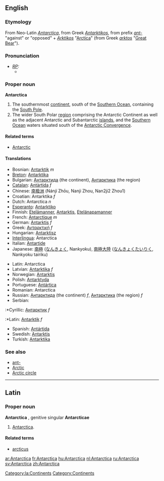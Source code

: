 ==English==
===Etymology===
From Neo-Latin ''[[#Latin|Antarctica]]'', from Greek ''[[Antarktikos]]'', from prefix ''[[ant-]]'' "against" or "opposed" + ''[[Arktikos]]'' "[[Arctica]]" (from Greek ''[[arktos]]'' "[[Great Bear]]").

===Pronunciation===
* ''[[RP]]:''
** {{IPA|/ænˈtɑːktɪkə/}}

===Proper noun===
{{wikipedia}}
'''Antarctica'''
# The southernmost [[continent]], south of the [[Southern Ocean]], containing the [[South Pole]].
# The wider South Polar [[region]] comprising the Antarctic Continent as well as the adjacent Antarctic and Subantarctic [[islands]], and the [[Southern Ocean]] waters situated south of the [[Antarctic Convergence]].

====Related terms====
*[[Antarctic]]

====Translations====
{{top}}
*Bosnian: [[Antarktik]] ''m''
*[[Breton]]: [[Antarktika]]
*Bulgarian: [[Антарктида]] (the continent), [[Антарктика]] (the region)
*[[Catalan]]: [[Antàrtida]] ''f''
*Chinese: [[南极洲]] (Nánjí Zhōu, Nanji Zhou, Nan2ji2 Zhou1)
*Croatian: Antarktika ''f''
*Dutch: Antarctica ''n''
*[[Esperanto]]: [[Antarktiko]]
*Finnish: [[Etelämanner]], [[Antarktis]], [[Etelänapamanner]]
*French: [[Antarctique]] ''m''
*German: [[Antarktis]] ''f''
*Greek: [[Ανταρκτική]] ''f''
*Hungarian: [[Antarktisz]]
*[[Interlingua]]: Antarctica
*Italian: [[Antartide]]
*Japanese: [[南極]] ([[なんきょく]], Nankyoku), [[南極大陸]] ([[なんきょくたいりく]], Nankyoku tairiku)
{{mid}}
*Latin: Antarctica
*Latvian: [[Antarktika]] ''f''
*Norwegian: [[Antarktis]]
*Polish: [[Antarktyda]]
*Portuguese: [[Antártica]]
*Romanian: Antarctica
*Russian: [[Антарктида]] (the continent) ''f'', [[Антарктика]] (the region) ''f''
*Serbian:
:*Cyrillic: [[Антарктик]] ''f''
:*Latin: [[Antarktik]] ''f''
*Spanish: [[Antártida]]
*Swedish: [[Antarktis]]
*Turkish: [[Antarktika]]
{{bottom}}

===See also===
*[[ant-]]
*[[Arctic]]
*[[Arctic circle]]

----
==Latin==
===Proper noun===
[[Category:la:Continents]] 
'''Antarctica''' {{f}}, genitive singular '''Antarcticae'''
# [[#English|Antarctica]].

====Related terms====
*[[arcticus]]

[[Category:Continents]]

[[ar:Antarctica]]
[[fr:Antarctica]]
[[hu:Antarctica]]
[[nl:Antarctica]]
[[ru:Antarctica]]
[[sv:Antarctica]]
[[zh:Antarctica]]